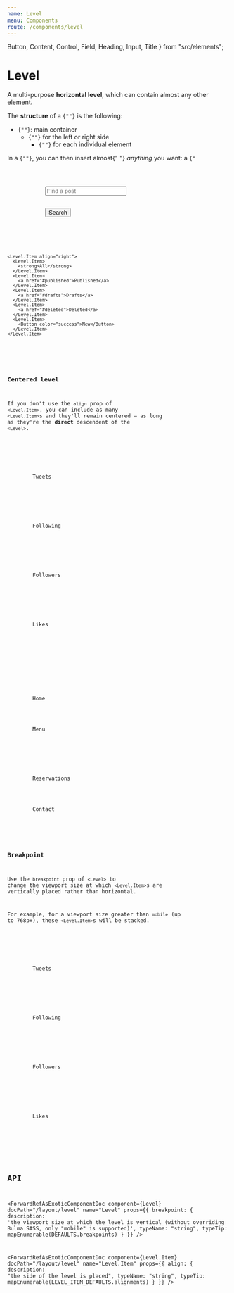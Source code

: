 ```yaml
---
name: Level
menu: Components
route: /components/level
---
```



  Button,
  Content,
  Control,
  Field,
  Heading,
  Input,
  Title
} from "src/elements";

# Level

A multi-purpose **horizontal level**, which can contain almost any other element.

<Content>
  <p>
    The <strong>structure</strong> of a <code>{"<Level>"}</code> is the
    following:
  </p>
  <ul>
    <li>
      <code>{"<Level>"}</code>: main container
      <ul>
        <li>
          <code>{"<Level.Item>"}</code> for the left or right side
          <ul>
            <li>
              <code>{"<Level.Item>"}</code> for each individual element
            </li>
          </ul>
        </li>
      </ul>
    </li>
  </ul>
  <p>
    In a <code>{"<Level.Item>"}</code>, you can then insert almost{" "}
    <em>anything</em> you want: a <code>{"<Title>"}</code>, a{" "}
    <code>{"<Button>"}</code>, an <code>{"<Input>"}</code>, or just simple text.
    No matter what elements you put inside an <strong>rbx</strong>{" "}
    <code>{"<Level>"}</code>, they will always be{" "}
    <strong>vertically centered</strong>.
  </p>
</Content>

The example below adds a `1px solid black` border to each `<Level.Item>` and a `1px dotted red` border to the `<Level>`, to depict the placement of the components.

<Playground>
  <Level style={{ border: "1px dotted red" }}>
    <Level.Item align="left" style={{ border: "1px solid black" }}>
      <code>{'<Level.Item align="left">'}</code>
    </Level.Item>
    <Level.Item align="right" style={{ border: "1px solid black" }}>
      <code>{'<Level.Item align="right">'}</code>
    </Level.Item>
  </Level>
</Playground>

<Playground>
  <Level>
    <Level.Item align="left">
      <Level.Item>
        <Title as="p" size={5} subtitle>
          <strong>123</strong> posts
        </Title>
      </Level.Item>
      <Level.Item>
        <Field kind="addons">
          <Control>
            <Input placeholder="Find a post" />
          </Control>
          <Control>
            <Button as="button">Search</Button>
          </Control>
        </Field>
      </Level.Item>
    </Level.Item>

    <Level.Item align="right">
      <Level.Item>
        <strong>All</strong>
      </Level.Item>
      <Level.Item>
        <a href="#published">Published</a>
      </Level.Item>
      <Level.Item>
        <a href="#drafts">Drafts</a>
      </Level.Item>
      <Level.Item>
        <a href="#deleted">Deleted</a>
      </Level.Item>
      <Level.Item>
        <Button color="success">New</Button>
      </Level.Item>
    </Level.Item>

  </Level>
</Playground>

### Centered level

If you don't use the `align` prop of `<Level.Item>`, you can include as many `<Level.Item>`s and they'll remain centered – as long as they're the **direct** descendent of the `<Level>`.

<Playground>
  <Level>
    <Level.Item textAlign="centered">
      <div>
        <Heading>Tweets</Heading>
        <Title as="p">3,210</Title>
      </div>
    </Level.Item>
    <Level.Item textAlign="centered">
      <div>
        <Heading>Following</Heading>
        <Title as="p">210</Title>
      </div>
    </Level.Item>
    <Level.Item textAlign="centered">
      <div>
        <Heading>Followers</Heading>
        <Title as="p">321</Title>
      </div>
    </Level.Item>
    <Level.Item textAlign="centered">
      <div>
        <Heading>Likes</Heading>
        <Title as="p">321K</Title>
      </div>
    </Level.Item>
  </Level>
</Playground>

<Playground>
  <Level>
    <Level.Item as="p" textAlign="centered">
      <Generic as="a" className="link" color="info" href="#home">
        Home
      </Generic>
    </Level.Item>
    <Level.Item as="p" textAlign="centered">
      <Generic as="a" className="link" color="info" href="#menu">
        Menu
      </Generic>
    </Level.Item>
    <Level.Item as="p" textAlign="centered">
      <img
        src="https://bulma.io/images/bulma-type.png"
        alt=""
        role="presentation"
        style={{ height: "30px" }}
      />
    </Level.Item>
    <Level.Item as="p" textAlign="centered">
      <Generic as="a" className="link" color="info" href="#reservations">
        Reservations
      </Generic>
    </Level.Item>
    <Level.Item as="p" textAlign="centered">
      <Generic as="a" className="link" color="info" href="#contact">
        Contact
      </Generic>
    </Level.Item>
  </Level>
</Playground>

### Breakpoint

Use the `breakpoint` prop of `<Level>` to change the viewport size at which `<Level.Item>`s are vertically placed rather than horizontal.

For example, for a viewport size greater than `mobile` (up to 768px), these `<Level.Item>`s will be stacked.

<Playground>
  <Level breakpoint="fullhd">
    <Level.Item textAlign="centered">
      <div>
        <Heading>Tweets</Heading>
        <Title as="p">3,210</Title>
      </div>
    </Level.Item>
    <Level.Item textAlign="centered">
      <div>
        <Heading>Following</Heading>
        <Title as="p">210</Title>
      </div>
    </Level.Item>
    <Level.Item textAlign="centered">
      <div>
        <Heading>Followers</Heading>
        <Title as="p">321</Title>
      </div>
    </Level.Item>
    <Level.Item textAlign="centered">
      <div>
        <Heading>Likes</Heading>
        <Title as="p">321K</Title>
      </div>
    </Level.Item>
  </Level>
</Playground>

## API

<ForwardRefAsExoticComponentDoc
  component={Level}
  docPath="/layout/level"
  name="Level"
  props={{
    breakpoint: {
      description:
        'the viewport size at which the level is vertical (without overriding Bulma SASS, only "mobile" is supported)',
      typeName: "string",
      typeTip: mapEnumerable(DEFAULTS.breakpoints)
    }
  }}
/>

<ForwardRefAsExoticComponentDoc
  component={Level.Item}
  docPath="/layout/level"
  name="Level.Item"
  props={{
    align: {
      description: "the side of the level is placed",
      typeName: "string",
      typeTip: mapEnumerable(LEVEL_ITEM_DEFAULTS.alignments)
    }
  }}
/>
